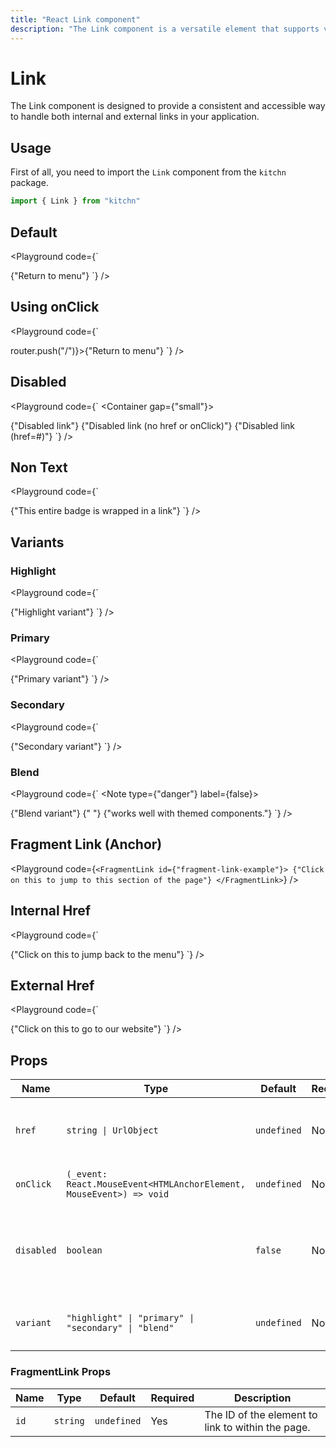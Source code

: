 ```yaml
---
title: "React Link component"
description: "The Link component is a versatile element that supports various behaviors, including internal and external navigation, different visual styles, and handling click events."
---
```



# Link

The Link component is designed to provide a consistent and accessible way to handle both internal and external links in your application.

## Usage

First of all, you need to import the `Link` component from the `kitchn` package.

```js
import { Link } from "kitchn"
```

## Default

<Playground
  code={`
<Link href={"/"}>{"Return to menu"}</Link>
`}
/>

## Using onClick

<Playground
  code={`
<Link onClick={() => router.push("/")}>{"Return to menu"}</Link>
`}
/>

## Disabled

<Playground
  code={`
<Container gap={"small"}>
  <Link disabled>{"Disabled link"}</Link>
  <Link href={undefined} onClick={undefined}>
    {"Disabled link (no href or onClick)"}
  </Link>
  <Link href={"#"} disabled>
    {"Disabled link (href=#)"}
  </Link>
</Container>
`}
/>

## Non Text

<Playground
  code={`
<Link href={"/"}>
  <Badge>{"This entire badge is wrapped in a link"}</Badge>
</Link>
`}
/>

## Variants

### Highlight

<Playground
  code={`
<Link href={"#"} variant={"highlight"}>
  {"Highlight variant"}
</Link>
`}
/>

### Primary

<Playground
  code={`
<Link href={"#"} variant={"primary"}>
  {"Primary variant"}
</Link>
`}
/>

### Secondary

<Playground
  code={`
<Link href={"#"} variant={"secondary"}>
  {"Secondary variant"}
</Link>
`}
/>

### Blend

<Playground
  code={`
<Note type={"danger"} label={false}>
  <Link href={"#"} variant={"blend"}>
    {"Blend variant"}
  </Link>{" "}
  {"works well with themed components."}
</Note>
`}
/>

## Fragment Link (Anchor)

<Playground
  code={`
<FragmentLink id={"fragment-link-example"}>
  {"Click on this to jump to this section of the page"}
</FragmentLink>
`}
/>

## Internal Href

<Playground
  code={`
<Link href={"/"}>{"Click on this to jump back to the menu"}</Link>
`}
/>

## External Href

<Playground
  code={`
<Link href={"https://tonightpass.com/"}>
  {"Click on this to go to our website"}
</Link>
`}
/>

## Props

| Name | Type | Default | Required | Description
|------|------|---------|----------|-------------
| `href` | `string \| UrlObject` | `undefined` | No | The URL to navigate to when the link is clicked.
| `onClick` | `(_event: React.MouseEvent<HTMLAnchorElement, MouseEvent>) => void` | `undefined` | No | Function to handle click events.
| `disabled` | `boolean` | `false` | No | Disables the link, preventing navigation and modifying its styling.
| `variant` | `"highlight" \| "primary" \| "secondary" \| "blend"` | `undefined` | No | Specifies the visual style of the link.

### FragmentLink Props

| Name | Type | Default | Required | Description
|------|------|---------|----------|-------------
| `id` | `string` | `undefined` | Yes | The ID of the element to link to within the page.
